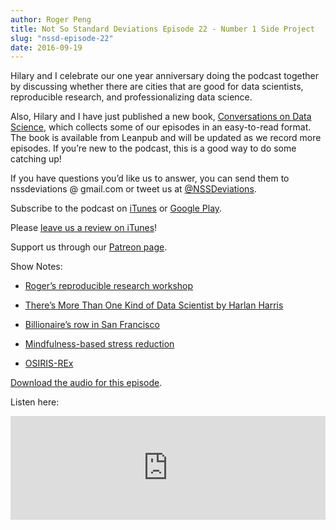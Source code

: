 ```yaml
---
author: Roger Peng
title: Not So Standard Deviations Episode 22 - Number 1 Side Project
slug: "nssd-episode-22"
date: 2016-09-19
---
```


Hilary and I celebrate our one year anniversary doing the podcast together by discussing whether there are cities that are good for data scientists, reproducible research, and professionalizing data science.

Also, Hilary and I have just published a new book, [Conversations on Data Science](https://leanpub.com/conversationsondatascience?utm_source=SimplyStats&utm_campaign=NSSD&utm_medium=BlogPost), which collects some of our episodes in an easy-to-read format. The book is available from Leanpub and will be updated as we record more episodes. If you're new to the podcast, this is a good way to do some catching up!

If you have questions you’d like us to answer, you can send them to
nssdeviations @ gmail.com or tweet us at [@NSSDeviations](https://twitter.com/nssdeviations).

Subscribe to the podcast on [iTunes](https://itunes.apple.com/us/podcast/not-so-standard-deviations/id1040614570) or  [Google Play](https://play.google.com/music/listen?u=0#/ps/Izfnbx6tlruojkfrvhjfdj3nmna).

Please [leave us a review on iTunes](https://itunes.apple.com/us/podcast/not-so-standard-deviations/id1040614570)!

Support us through our [Patreon page](https://www.patreon.com/NSSDeviations?ty=h).

Show Notes:

* [Roger’s reproducible research workshop](https://www.biostat.washington.edu/suminst/sisbid2016/modules/BD1603)

* [There’s More Than One Kind of Data Scientist by Harlan Harris](http://radar.oreilly.com/2013/06/theres-more-than-one-kind-of-data-scientist.html)

* [Billionaire's row in San Francisco](http://sf.curbed.com/maps/mapping-the-10-sf-homes-with-the-highest-property-taxes)

* [Mindfulness-based stress reduction](https://en.wikipedia.org/wiki/Mindfulness-based_stress_reduction)

* [OSIRIS-REx](http://www.asteroidmission.org/)


[Download the audio for this episode](https://soundcloud.com/nssd-podcast/episode-22-1-side-project).

Listen here:

<iframe width="100%" height="166" scrolling="no" frameborder="no" src="https://w.soundcloud.com/player/?url=https%3A//api.soundcloud.com/tracks/282927998&amp;color=ff5500&amp;auto_play=false&amp;hide_related=false&amp;show_comments=true&amp;show_user=true&amp;show_reposts=false"></iframe>
